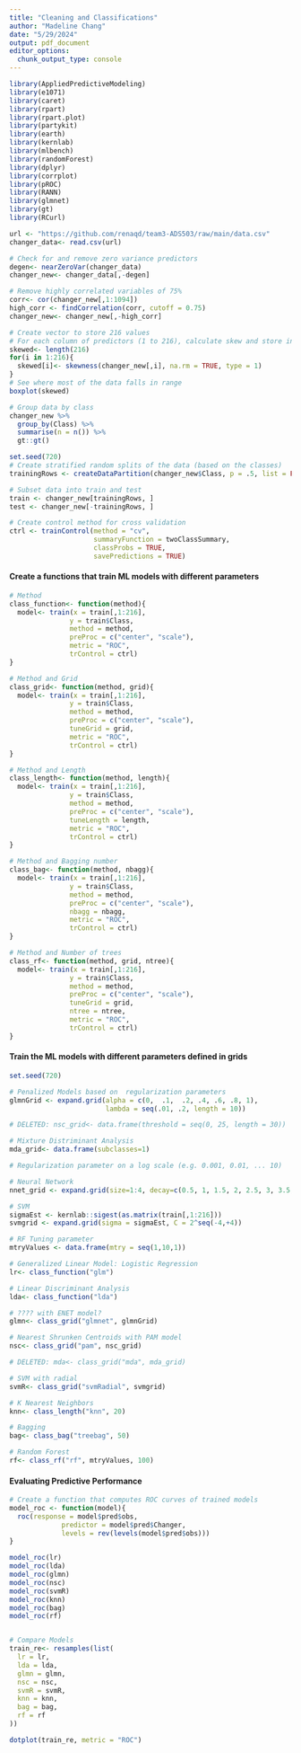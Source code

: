 ```yaml
---
title: "Cleaning and Classifications"
author: "Madeline Chang"
date: "5/29/2024"
output: pdf_document
editor_options: 
  chunk_output_type: console
---
```


```r
library(AppliedPredictiveModeling)
library(e1071)
library(caret)
library(rpart)
library(rpart.plot)
library(partykit)
library(earth)
library(kernlab)
library(mlbench)
library(randomForest)
library(dplyr)
library(corrplot)
library(pROC)
library(RANN)
library(glmnet)
library(gt)
library(RCurl)
```

```r
url <- "https://github.com/renaqd/team3-ADS503/raw/main/data.csv"
changer_data<- read.csv(url)
```

```r
# Check for and remove zero variance predictors
degen<- nearZeroVar(changer_data)
changer_new<- changer_data[,-degen]

# Remove highly correlated variables of 75%
corr<- cor(changer_new[,1:1094])
high_corr <- findCorrelation(corr, cutoff = 0.75)
changer_new<- changer_new[,-high_corr]

# Create vector to store 216 values
# For each column of predictors (1 to 216), calculate skew and store in skewed
skewed<- length(216)
for(i in 1:216){
  skewed[i]<- skewness(changer_new[,i], na.rm = TRUE, type = 1)
}
# See where most of the data falls in range
boxplot(skewed)
```

```r
# Group data by class
changer_new %>%
  group_by(Class) %>%
  summarise(n = n()) %>%
  gt::gt()
```

```r
set.seed(720)
# Create stratified random splits of the data (based on the classes)
trainingRows <- createDataPartition(changer_new$Class, p = .5, list = FALSE) 

# Subset data into train and test
train <- changer_new[trainingRows, ]
test <- changer_new[-trainingRows, ]

# Create control method for cross validation
ctrl <- trainControl(method = "cv",
                     summaryFunction = twoClassSummary,
                     classProbs = TRUE,
                     savePredictions = TRUE)
```

#### Create a functions that train ML models with different parameters
```r
# Method
class_function<- function(method){
  model<- train(x = train[,1:216], 
               y = train$Class,
               method = method,
               preProc = c("center", "scale"),
               metric = "ROC",
               trControl = ctrl)
}

# Method and Grid
class_grid<- function(method, grid){
  model<- train(x = train[,1:216], 
               y = train$Class,
               method = method,
               preProc = c("center", "scale"),
               tuneGrid = grid,
               metric = "ROC",
               trControl = ctrl)
}

# Method and Length
class_length<- function(method, length){
  model<- train(x = train[,1:216], 
               y = train$Class,
               method = method,
               preProc = c("center", "scale"),
               tuneLength = length,
               metric = "ROC",
               trControl = ctrl)
}

# Method and Bagging number
class_bag<- function(method, nbagg){
  model<- train(x = train[,1:216], 
               y = train$Class,
               method = method,
               preProc = c("center", "scale"),
               nbagg = nbagg,
               metric = "ROC",
               trControl = ctrl)
}

# Method and Number of trees
class_rf<- function(method, grid, ntree){
  model<- train(x = train[,1:216], 
               y = train$Class,
               method = method,
               preProc = c("center", "scale"),
               tuneGrid = grid,
               ntree = ntree,
               metric = "ROC",
               trControl = ctrl)
}

```

#### Train the ML models with different parameters defined in grids
```r
set.seed(720)

# Penalized Models based on  regularization parameters
glmnGrid <- expand.grid(alpha = c(0,  .1,  .2, .4, .6, .8, 1),
                        lambda = seq(.01, .2, length = 10))

# DELETED: nsc_grid<- data.frame(threshold = seq(0, 25, length = 30))

# Mixture Distriminant Analysis
mda_grid<- data.frame(subclasses=1)

# Regularization parameter on a log scale (e.g. 0.001, 0.01, ... 10)

# Neural Network
nnet_grid <- expand.grid(size=1:4, decay=c(0.5, 1, 1.5, 2, 2.5, 3, 3.5, 4))

# SVM
sigmaEst <- kernlab::sigest(as.matrix(train[,1:216]))
svmgrid <- expand.grid(sigma = sigmaEst, C = 2^seq(-4,+4))

# RF Tuning parameter
mtryValues <- data.frame(mtry = seq(1,10,1))

# Generalized Linear Model: Logistic Regression
lr<- class_function("glm")

# Linear Discriminant Analysis
lda<- class_function("lda")

# ???? with ENET model?
glmn<- class_grid("glmnet", glmnGrid)

# Nearest Shrunken Centroids with PAM model
nsc<- class_grid("pam", nsc_grid)

# DELETED: mda<- class_grid("mda", mda_grid)

# SVM with radial
svmR<- class_grid("svmRadial", svmgrid)

# K Nearest Neighbors
knn<- class_length("knn", 20)

# Bagging
bag<- class_bag("treebag", 50)

# Random Forest
rf<- class_rf("rf", mtryValues, 100)
```

#### Evaluating Predictive Performance
```r
# Create a function that computes ROC curves of trained models
model_roc <- function(model){
  roc(response = model$pred$obs,
             predictor = model$pred$Changer,
             levels = rev(levels(model$pred$obs)))
}

model_roc(lr)
model_roc(lda)
model_roc(glmn)
model_roc(nsc)
model_roc(svmR)
model_roc(knn)
model_roc(bag)
model_roc(rf)


# Compare Models
train_re<- resamples(list(
  lr = lr,
  lda = lda,
  glmn = glmn,
  nsc = nsc,
  svmR = svmR,
  knn = knn,
  bag = bag,
  rf = rf
))

dotplot(train_re, metric = "ROC")
```
